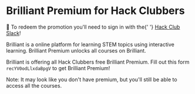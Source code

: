 # Brilliant Premium for Hack Clubbers

<Alert>
  💬 To redeem the promotion you'll need to sign in with the{' '}
  <a href="https://hackclub.com/slack">Hack Club Slack</a>!
</Alert>

Brilliant is a online platform for learning STEM topics using interactive learning. Brilliant Premium unlocks all courses on Brilliant.

Brilliant is offering all Hack Clubbers free Brilliant Premium. Fill out this form <Code>recYV0odLlxdaBpgV</Code> to get Brilliant Premium!

Note: It may look like you don't have premium, but you'll still be able to access all the courses.
